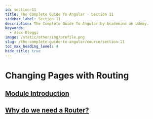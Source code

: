 ```yaml
---
id: section-11
title: The Complete Guide To Angular · Section 11
sidebar_label: Section 11
description: The Complete Guide To Angular by Academind on Udemy.
keywords:
  - Alex Bleggi
image: /static/other/img/profile.png
slug: /the-complete-guide-to-angular/course/section-11
toc_max_heading_level: 4
hide_title: true
---
```



# Changing Pages with Routing

## [Module Introduction](https://www.udemy.com/course/the-complete-guide-to-angular-2/learn/lecture/6656272#overview)

## [Why do we need a Router?](https://www.udemy.com/course/the-complete-guide-to-angular-2/learn/lecture/6656274#overview)
